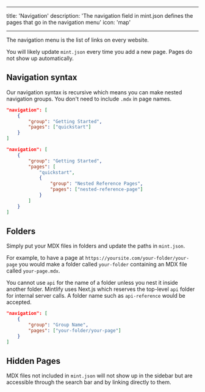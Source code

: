 

---

title: 'Navigation'
description: 'The navigation field in mint.json defines the pages that go in the navigation menu'
icon: 'map'

---

The navigation menu is the list of links on every website.

You will likely update `mint.json` every time you add a new page. Pages do not show up automatically.

## Navigation syntax

Our navigation syntax is recursive which means you can make nested navigation groups. You don't need to include `.mdx` in page names.

<CodeGroup>

```json
"navigation": [
    {
        "group": "Getting Started",
        "pages": ["quickstart"]
    }
]

```

```json
"navigation": [
    {
        "group": "Getting Started",
        "pages": [
            "quickstart",
            {
                "group": "Nested Reference Pages",
                "pages": ["nested-reference-page"]
            }
        ]
    }
]

```

</CodeGroup>

## Folders

Simply put your MDX files in folders and update the paths in `mint.json`.

For example, to have a page at `https://yoursite.com/your-folder/your-page` you would make a folder called `your-folder` containing an MDX file called `your-page.mdx`.

<Warning>

You cannot use `api` for the name of a folder unless you nest it inside another folder. Mintlify uses Next.js which reserves the top-level `api` folder for internal server calls. A folder name such as `api-reference` would be accepted.

</Warning>

```json
"navigation": [
    {
        "group": "Group Name",
        "pages": ["your-folder/your-page"]
    }
]

```

## Hidden Pages

MDX files not included in `mint.json` will not show up in the sidebar but are accessible through the search bar and by linking directly to them.